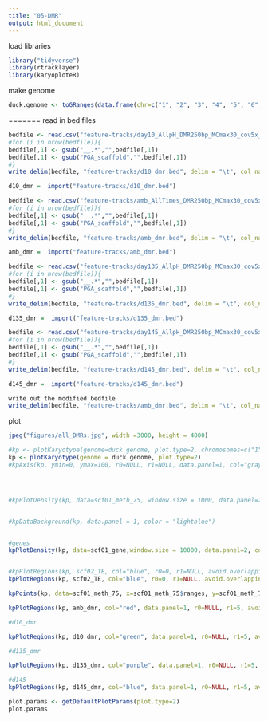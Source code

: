 ```yaml
---
title: "05-DMR"
output: html_document
---
```


load libraries
```r
library("tidyverse")
library(rtracklayer)
library(karyoploteR)
```


make genome
```r
duck.genome <- toGRanges(data.frame(chr=c("1", "2", "3", "4", "5", "6", "7", "8", "9", "10", "11", "12", "13", "14", "15", "16", "17", "18" ), start=c(1, 1, 1, 1, 1, 1, 1, 1, 1, 1, 1, 1, 1, 1, 1, 1, 1, 1 ), end=c(89643857,	69596280,	57743597, 65288255, 67248332, 61759565, 43120122, 61151155, 38581958, 53961475, 51449921, 50438331, 44396874, 45393038, 47938513, 31980953, 34923512,	27737463)))
```



=======
read in bed files

```r

bedfile <- read.csv("feature-tracks/day10_AllpH_DMR250bp_MCmax30_cov5x_rms_results_collapsed_AOV0.1.DMR.bed", header = FALSE, sep = "\t")
#for (i in nrow(bedfile)){
bedfile[,1] <- gsub("__.*","",bedfile[,1])
bedfile[,1] <- gsub("PGA_scaffold","",bedfile[,1])
#}
write_delim(bedfile, "feature-tracks/d10_dmr.bed", delim = "\t", col_names = FALSE)

d10_dmr =  import("feature-tracks/d10_dmr.bed")

```


```r

bedfile <- read.csv("feature-tracks/amb_AllTimes_DMR250bp_MCmax30_cov5x_rms_results_collapsed_AOV0.1.DMR.bed", header = FALSE, sep = "\t")
#for (i in nrow(bedfile)){
bedfile[,1] <- gsub("__.*","",bedfile[,1])
bedfile[,1] <- gsub("PGA_scaffold","",bedfile[,1])
#}
write_delim(bedfile, "feature-tracks/amb_dmr.bed", delim = "\t", col_names = FALSE)

amb_dmr =  import("feature-tracks/amb_dmr.bed")

```

```r

bedfile <- read.csv("feature-tracks/day135_AllpH_DMR250bp_MCmax30_cov5x_rms_results_collapsed_AOV0.1.DMR.bed", header = FALSE, sep = "\t")
#for (i in nrow(bedfile)){
bedfile[,1] <- gsub("__.*","",bedfile[,1])
bedfile[,1] <- gsub("PGA_scaffold","",bedfile[,1])
#}
write_delim(bedfile, "feature-tracks/d135_dmr.bed", delim = "\t", col_names = FALSE)

d135_dmr =  import("feature-tracks/d135_dmr.bed")

```


```r

bedfile <- read.csv("feature-tracks/day145_AllpH_DMR250bp_MCmax30_cov5x_rms_results_collapsed_AOV0.1.DMR.bed", header = FALSE, sep = "\t")
#for (i in nrow(bedfile)){
bedfile[,1] <- gsub("__.*","",bedfile[,1])
bedfile[,1] <- gsub("PGA_scaffold","",bedfile[,1])
#}
write_delim(bedfile, "feature-tracks/d145_dmr.bed", delim = "\t", col_names = FALSE)

d145_dmr =  import("feature-tracks/d145_dmr.bed")

write out the modified bedfile
write_delim(bedfile, "feature-tracks/amb_dmr.bed", delim = "\t", col_names = FALSE)
```






plot 
```r
jpeg("figures/all_DMRs.jpg", width =3000, height = 4000)

#kp <- plotKaryotype(genome=duck.genome, plot.type=2, chromosomes=c("1", "2" ))
kp <- plotKaryotype(genome = duck.genome, plot.type=2)
#kpAxis(kp, ymin=0, ymax=100, r0=NULL, r1=NULL, data.panel=1, col="gray50", cex=0.5)




#kpPlotDensity(kp, data=scf01_meth_75, window.size = 1000, data.panel=2, col=adjustcolor("green", 0.5), lwd=0.5, border=adjustcolor("green", 0.5), r0=0, r1=1) 


#kpDataBackground(kp, data.panel = 1, color = "lightblue")


#genes   
kpPlotDensity(kp, data=scf01_gene,window.size = 10000, data.panel=2, col="yellow", r0=0, r1=1.1)  


#kpPlotRegions(kp, scf02_TE, col="blue", r0=0, r1=NULL, avoid.overlapping = TRUE, num.layers = 5)
kpPlotRegions(kp, scf02_TE, col="blue", r0=0, r1=NULL, avoid.overlapping = TRUE, num.layers = 5)

kpPoints(kp, data=scf01_meth_75, x=scf01_meth_75$ranges, y=scf01_meth_75$score, ymin=NULL, ymax=100, data.panel=1, r0=NULL, r1=NULL, col=adjustcolor("dark blue"), pch=".", cex=1)

kpPlotRegions(kp, amb_dmr, col="red", data.panel=1, r0=NULL, r1=5, avoid.overlapping = TRUE, num.layers = 5)

#d10_dmr

kpPlotRegions(kp, d10_dmr, col="green", data.panel=1, r0=NULL, r1=5, avoid.overlapping = TRUE, num.layers = 5)

#d135_dmr

kpPlotRegions(kp, d135_dmr, col="purple", data.panel=1, r0=NULL, r1=5, avoid.overlapping = TRUE, num.layers = 5)

#d145
kpPlotRegions(kp, d145_dmr, col="blue", data.panel=1, r0=NULL, r1=5, avoid.overlapping = TRUE, num.layers = 5)

```







```r
plot.params <- getDefaultPlotParams(plot.type=2)
plot.params
```


